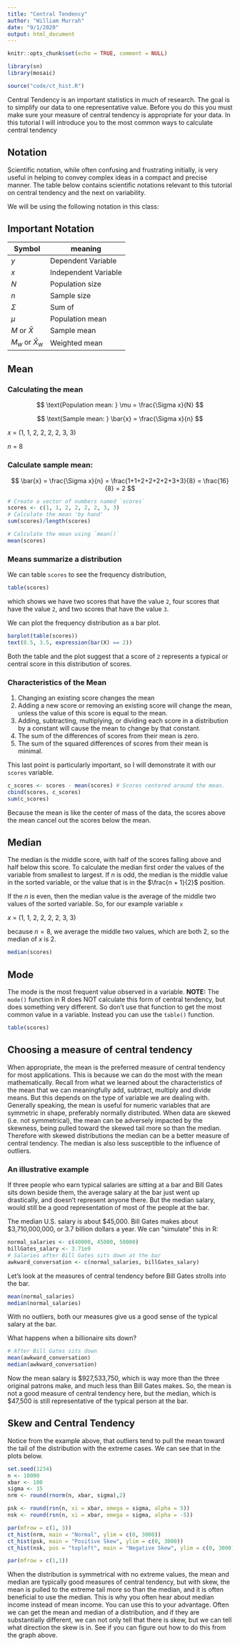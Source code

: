 ```yaml
---
title: "Central Tendency"
author: "William Murrah"
date: "9/1/2020"
output: html_document
---
```


```r
knitr::opts_chunk$set(echo = TRUE, comment = NULL)
```


```r
library(sn)
library(mosaic)
```

```r
source("code/ct_hist.R")
```


Central Tendency is an important statistics in much of research. 
The goal is to simplify our data to one representative value. 
Before you do this you must make sure your measure of central tendency is appropriate for your data.
In this tutorial I will introduce you to the most common ways to calculate central tendency

## Notation

Scientific notation, while often confusing and frustrating initially, is very useful in helping to convey complex ideas in a compact and precise manner.
The table below contains scientific notations relevant to this tutorial on central tendency and the next on variability.

We will be using the following notation in this class:

## Important Notation 

Symbol                 | meaning
-----------------------|----------
$y$                    | Dependent Variable
$x$                    | Independent Variable
$N$                    | Population size
$n$                    | Sample size
$\Sigma$               | Sum of
$\mu$                  | Population mean
$M$ or $\bar{X}$       | Sample mean 
$M_w$  or $\bar{X}_w$  | Weighted mean 

## Mean

### Calculating the mean

$$
\text{Population mean: }  \mu = \frac{\Sigma x}{N}
$$

$$
\text{Sample mean: } \bar{x} = \frac{\Sigma x}{n}
$$

$x$ = (1, 1, 2, 2, 2, 2, 3, 3)

$n$ = 8

### Calculate sample mean:


$$
\bar{x} = \frac{\Sigma x}{n} = \frac{1+1+2+2+2+2+3+3}{8} = \frac{16}{8} =  2 
$$

```r
# Create a vector of numbers named `scores`
scores <- c(1, 1, 2, 2, 2, 2, 3, 3)
# Calculate the mean 'by hand'
sum(scores)/length(scores)

# Calculate the mean using `mean()`
mean(scores)
```

### Means summarize a distribution

We can table `scores` to see the frequency distribution,

```r
table(scores)
```

which shows we have two scores that have the value `2`, four scores that have the value `2`, and two scores that have the value `3`.

We can plot the frequency distribution as a bar plot.
```r
barplot(table(scores))
text(0.5, 3.5, expression(bar(X) == 2))
```

Both the table and the plot suggest that a score of `2` represents a typical or central score in this distribution of scores.

### Characteristics of the Mean 

1. Changing an existing score changes the mean
2. Adding a new score or removing an existing score will change the mean, unless the value of this score is equal to the mean.
3. Adding, subtracting, multiplying, or dividing each score in a distribution by a constant will cause the mean to change by that constant.
4. The sum of the differences of scores from their mean is zero.
5. The sum of the squared differences of scores from their mean is minimal.

This last point is particularly important, so I will demonstrate it with our `scores` variable.
```r
c_scores <- scores - mean(scores) # Scores centered around the mean.
cbind(scores, c_scores) 
sum(c_scores)
```

Because the mean is like the center of mass of the data, the scores above the mean cancel out the scores below the mean. 

## Median

The median is the middle score, with half of the scores falling above and half below this score.
To calculate the median first order the values of the variable from smallest to largest.
If *n* is odd, the median is the middle value in the sorted variable, or the value that is in the  $\frac{n + 1}{2}$ position.

If the *n* is even, then the median value is the average of the middle two values of the sorted variable.
So, for our example variable `x`

$x$ = (1, 1, 2, 2, 2, 2, 3, 3)

because $n = 8$, we average the middle two values, which are both $2$, so the median of $x$ is $2$.

```r
median(scores)
```


## Mode

The mode is the most frequent value observed in a variable.
**NOTE:** The `mode()` function in R does NOT calculate this form of central tendency, but does something very different. So don't use that function to get the most common value in a variable.
Instead you can use the `table()` function.

```r
table(scores)
```

## Choosing a measure of central tendency

When appropriate, the mean is the preferred measure of central tendency for most applications. 
This is because we can do the most with the mean mathematically.
Recall from what we learned about the characteristics of the mean that we can meaningfully add, subtract, multiply and divide means.
But this depends on the type of variable we are dealing with. 
Generally speaking, the mean is useful for numeric variables that are symmetric in shape, preferably normally distributed. 
When data are skewed (i.e. not symmetrical), the mean can be adversely impacted by the skewness, being pulled toward the skewed tail more so than the median. 
Therefore with skewed distributions the median can be a better measure of central tendency.
The median is also less susceptible to the influence of outliers.

### An illustrative example
If three people who earn typical salaries are sitting at a bar and Bill Gates sits down beside them, the average salary at the bar just went up drastically, and doesn't represent anyone there.
But the median salary, would still be a good representation of most of the people at the bar.

The median U.S. salary is about $45,000.
Bill Gates makes about $3,710,000,000, or 3.7 billion dollars a year.
We can "simulate" this in R:
```r
normal_salaries <- c(40000, 45000, 50000)
billGates_salary <- 3.71e9 
# Salaries after Bill Gates sits down at the bar
awkward_conversation <- c(normal_salaries, billGates_salary) 
```

Let's look at the measures of central tendency before Bill Gates strolls into the bar.
```r
mean(normal_salaries)
median(normal_salaries)
```
With no outliers, both our measures give us a good sense of the typical salary at the bar.

What happens when a billionaire sits down?

```r
# After Bill Gates sits down
mean(awkward_conversation)
median(awkward_conversation)
```

Now the mean salary is $927,533,750, which is way more than the three original patrons make, and much less than Bill Gates makes.
So, the mean is not a good measure of central tendency here, but the median, which is $47,500 is still representative of the typical person at the bar.

## Skew and Central Tendency

Notice from the example above, that outliers tend to pull the mean toward the tail of the distribution with the extreme cases.
We can see that in the plots below.

```r
set.seed(1234)
n <- 10000
xbar <- 100
sigma <- 15
nrm <- round(rnorm(n, xbar, sigma),2)

psk <- round(rsn(n, xi = xbar, omega = sigma, alpha = 5))
nsk <- round(rsn(n, xi = xbar, omega = sigma, alpha = -5))

par(mfrow = c(1, 3))
ct_hist(nrm, main = "Normal", ylim = c(0, 3000))
ct_hist(psk, main = "Positive Skew", ylim = c(0, 3000))
ct_hist(nsk, pos = "topleft", main = "Negative Skew", ylim = c(0, 3000))

par(mfrow = c(1,1))
```

When the distribution is symmetrical with no extreme values, the mean and median are typically good measures of central tendency, but with skew, the mean is pulled to the extreme tail more so than the median, and it is often beneficial to use the median.
This is why you often hear about median income instead of mean income.
You can use this to your advantage. 
Often we can get the mean and median of a distribution, and if they are substantially different, we can not only tell that there is skew, but we can tell what direction the skew is in. 
See if you can figure out how to do this from the graph above.